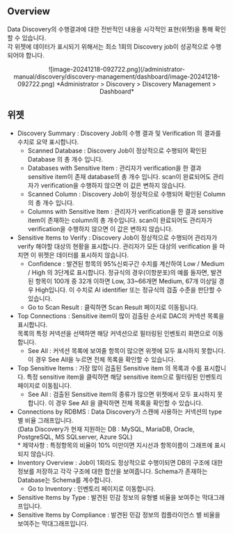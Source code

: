 ## Overview

Data Discovery의 수행결과에 대한 전반적인 내용을 시각적인 표현(위젯)을 통해 확인할 수 있습니다.<br/>각 위젯에 데이터가 표시되기 위해서는 최소 1회의 Discovery job이 성공적으로 수행되어야 합니다.


<p align="center">
![image-20241218-092722.png](/administrator-manual/discovery/discovery-management/dashboard/image-20241218-092722.png)
*Administrator &gt; Discovery &gt; Discovery Management &gt; Dashboard*
</p>


## 위젯

* Discovery Summary : Discovery Job의 수행 결과 및 Verification 의 결과를 수치로 요약 표시합니다.
    * Scanned Database : Discovery Job이 정상적으로 수행되어 확인된 Database 의 총 개수 입니다.
    * Databases with Sensitive Item : 관리자가 verification을 한 결과 sensitive item이 존재 database의 총 개수 입니다. scan이 완료되어도 관리자가 verification을 수행하지 않으면 이 값은 변하지 않습니다.
    * Scanned Column : Discovery Job이 정상적으로 수행되어 확인된 Column의 총 개수 입니다.
    * Columns with Sensitive Item : 관리자가 verification을 한 결과 sensitive item이 존재하는 column의 총 개수입니다. scan이 완료되어도 관리자가 verification을 수행하지 않으면 이 값은 변하지 않습니다.<br/> 
* Sensitive Items to Verify : Discovery Job이 정상적으로 수행되어 관리자가 verify 해야할 대상의 현황을 표시합니다. 관리자가 모든 대상의 verification 을 마치면 이 위젯은 데이터를 표시하지 않습니다. 
    * Confidence : 발견된 항목의 95%신뢰구간 수치를 계산하여 Low / Medium / High 의 3단계로 표시합니다. 정규식의 경우(이항분포)의 예를 들자면, 발견된 항목이 100개 중 32개 이하면 Low, 33~66개면 Medium, 67개 이상일 경우 High입니다. 이 수치로 AI identifier 또는 정규식의 검출 수준을 판단할 수 있습니다. 
    * Go to Scan Result : 클릭하면 Scan Result 페이지로 이동됩니다.
* Top Connections : Sensitive item이 많이 검출된 순서로 DAC의 커넥션 목록을 표시합니다. <br/>목록의 특정 커넥션을 선택하면 해당 커넥션으로 필터링된 인벤토리 화면으로 이동합니다.
    * See All : 커넥션 목록에 보여줄 항목이 많으면 위젯에 모두 표시하지 못합니다. 이 경우 See All을 누르면 전체 목록을 확인할 수 있습니다.   
* Top Sensitive Items : 가장 많이 검출된 Sensitive item 의 목록과 수를 표시합니다. 특정 sensitive item을 클릭하면 해당 sensitive item으로 필터링된 인벤토리 페이지로 이동됩니다.
    * See All : 검출된 Sensitive item의 종류가 많으면 위젯에서 모두 표시하지 못합니다. 이 경우 See All 을 클릭하면 전체 목록을 확인할 수 있습니다.  
* Connections by RDBMS : Data Discovery가 스캔에 사용하는 커넥션의 type 별 비율 그래프입니다. <br/>(Data Discovery가 현재 지원하는 DB : MySQL, MariaDB, Oracle, PostgreSQL, MS SQLserver, Azure SQL)<br/>* 제약사항 : 특정항목의 비율이 10% 미만이면 지시선과 항목이름이 그래프에 표시되지 않습니다. 
* Inventory Overview : Job이 1회라도 정상적으로 수행이되면 DB의 구조에 대한 정보를 저장하고 각각 구조에 대한 합산을 보여줍니다. Schema가 존재하는 Database는 Schema를 계수합니다. 
    * Go to Inventory : 인벤토리 페이지로 이동합니다.  
* Sensitive Items by Type : 발견된 민감 정보의 유형별 비율을 보여주는 막대그래프입니다.
* Sensitive Items by Compliance : 발견된 민감 정보의 컴플라이언스 별 비율을 보여주는 막대그래프입니다. 


